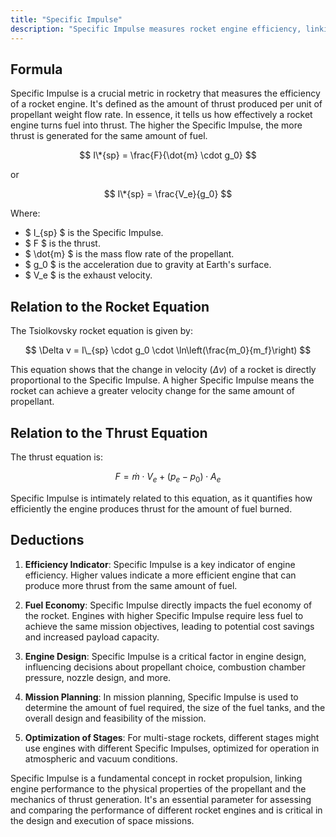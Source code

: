 ```yaml
---
title: "Specific Impulse"
description: "Specific Impulse measures rocket engine efficiency, linking thrust to fuel use, crucial for determining performance and space travel efficiency."
---
```


## Formula

Specific Impulse is a crucial metric in rocketry that measures the efficiency of a rocket engine. It's defined as the amount of thrust produced per unit of propellant weight flow rate. In essence, it tells us how effectively a rocket engine turns fuel into thrust. The higher the Specific Impulse, the more thrust is generated for the same amount of fuel.

$$ I\*{sp} = \frac{F}{\dot{m} \cdot g_0} $$

or

$$ I\*{sp} = \frac{V_e}{g_0} $$

Where:

- $ I\_{sp} $ is the Specific Impulse.
- $ F $ is the thrust.
- $ \dot{m} $ is the mass flow rate of the propellant.
- $ g_0 $ is the acceleration due to gravity at Earth's surface.
- $ V_e $ is the exhaust velocity.

## Relation to the Rocket Equation

The Tsiolkovsky rocket equation is given by:

$$ \Delta v = I\_{sp} \cdot g_0 \cdot \ln\left(\frac{m_0}{m_f}\right) $$

This equation shows that the change in velocity ($\Delta v$) of a rocket is directly proportional to the Specific Impulse. A higher Specific Impulse means the rocket can achieve a greater velocity change for the same amount of propellant.

## Relation to the Thrust Equation

The thrust equation is:

$$ F = \dot{m} \cdot V_e + (p_e - p_0) \cdot A_e $$

Specific Impulse is intimately related to this equation, as it quantifies how efficiently the engine produces thrust for the amount of fuel burned.

## Deductions

1. **Efficiency Indicator**: Specific Impulse is a key indicator of engine efficiency. Higher values indicate a more efficient engine that can produce more thrust from the same amount of fuel.

2. **Fuel Economy**: Specific Impulse directly impacts the fuel economy of the rocket. Engines with higher Specific Impulse require less fuel to achieve the same mission objectives, leading to potential cost savings and increased payload capacity.

3. **Engine Design**: Specific Impulse is a critical factor in engine design, influencing decisions about propellant choice, combustion chamber pressure, nozzle design, and more.

4. **Mission Planning**: In mission planning, Specific Impulse is used to determine the amount of fuel required, the size of the fuel tanks, and the overall design and feasibility of the mission.

5. **Optimization of Stages**: For multi-stage rockets, different stages might use engines with different Specific Impulses, optimized for operation in atmospheric and vacuum conditions.

Specific Impulse is a fundamental concept in rocket propulsion, linking engine performance to the physical properties of the propellant and the mechanics of thrust generation. It's an essential parameter for assessing and comparing the performance of different rocket engines and is critical in the design and execution of space missions.
